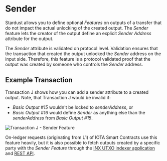 # Sender

Stardust allows you to define optional _Features_ on outputs of a transfer that do not impact the actual unlocking of
the created output.  The _Sender_ feature lets the creator of the output define an explicit _Sender Address_ attribute
for the output.

The _Sender_ attribute is validated on protocol level. Validation ensures that the transaction that created the output
unlocked the _Sender_ address on the input side. Therefore, this feature is a protocol validated proof that the output
was created by someone who controls the _Sender_ address.

## Example Transaction

Transaction J shows how you can add a sender attribute to a created output. Note, that Transaction J would be invalid
if:
 - _Basic Output #15_ wouldn't be locked to _senderAddress_, or
 - _Basic Output #16_ would define _Sender_ as anything else than the _senderAddress_ from _Basic Output #15_.

![Transaction J - Sender Feature](/img/stardust_explanations/stardust_ledger_anatomy/simple_transaction/tx_J.svg)

On-ledger requests (originating from L1) of IOTA Smart Contracts use this feature heavily, but it is also possible to
fetch outputs created by a specific party with the _Sender Feature_ through the
[INX UTXO indexer application](https://github.com/gohornet/inx-indexer) and
[REST API](https://github.com/iotaledger/tips/blob/indexer-api/tips/TIP-0026/tip-0026.md).
